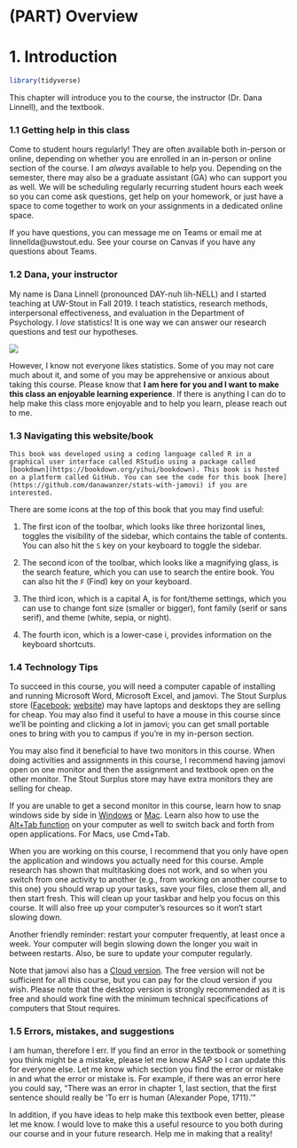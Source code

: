 # (PART) Overview {.unnumbered}

# 1. Introduction

```r
library(tidyverse)
```

This chapter will introduce you to the course, the instructor (Dr. Dana Linnell), and the textbook.

### 1.1 Getting help in this class {.unnumbered}

Come to student hours regularly! They are often available both in-person or online, depending on whether you are enrolled in an in-person or online section of the course. I am *always* available to help you. Depending on the semester, there may also be a graduate assistant (GA) who can support you as well. We will be scheduling regularly recurring student hours each week so you can come ask questions, get help on your homework, or just have a space to come together to work on your assignments in a dedicated online space.

If you have questions, you can message me on Teams or email me at linnellda\@uwstout.edu. See your course on Canvas if you have any questions about Teams.

### 1.2 Dana, your instructor { .unnumbered}

My name is Dana Linnell (pronounced DAY-nuh lih-NELL) and I started teaching at UW-Stout in Fall 2019. I teach statistics, research methods, interpersonal effectiveness, and evaluation in the Department of Psychology. I *love* statistics! It is one way we can answer our research questions and test our hypotheses.

![](images/01-intro/cyanide-happiness_statistics.png)

However, I know not everyone likes statistics. Some of you may not care much about it, and some of you may be apprehensive or anxious about taking this course. Please know that **I am here for you and I want to make this class an enjoyable learning experience**. If there is anything I can do to help make this class more enjoyable and to help you learn, please reach out to me.

### 1.3 Navigating this website/book { .unnumbered}

```block
This book was developed using a coding language called R in a graphical user interface called RStudio using a package called [bookdown](https://bookdown.org/yihui/bookdown). This book is hosted on a platform called GitHub. You can see the code for this book [here](https://github.com/danawanzer/stats-with-jamovi) if you are interested.
```

There are some icons at the top of this book that you may find useful:

1.  The first icon of the toolbar, which looks like three horizontal lines, toggles the visibility of the sidebar, which contains the table of contents. You can also hit the `S` key on your keyboard to toggle the sidebar.

2.  The second icon of the toolbar, which looks like a magnifying glass, is the search feature, which you can use to search the entire book. You can also hit the `F` (Find) key on your keyboard.

3.  The third icon, which is a capital A, is for font/theme settings, which you can use to change font size (smaller or bigger), font family (serif or sans serif), and theme (white, sepia, or night).

4.  The fourth icon, which is a lower-case i, provides information on the keyboard shortcuts.

### 1.4 Technology Tips { .unnumbered}

To succeed in this course, you will need a computer capable of installing and running Microsoft Word, Microsoft Excel, and jamovi. The Stout Surplus store ([Facebook](https://www.facebook.com/uwstoutsurplussales); [website](https://www.uwstout.edu/directory/surplus-property)) may have laptops and desktops they are selling for cheap. You may also find it useful to have a mouse in this course since we'll be pointing and clicking a lot in jamovi; you can get small portable ones to bring with you to campus if you're in my in-person section.

You may also find it beneficial to have two monitors in this course. When doing activities and assignments in this course, I recommend having jamovi open on one monitor and then the assignment and textbook open on the other monitor. The Stout Surplus store may have extra monitors they are selling for cheap.

If you are unable to get a second monitor in this course, learn how to snap windows side by side in [Windows](https://support.microsoft.com/en-us/windows/snap-your-windows-885a9b1e-a983-a3b1-16cd-c531795e6241#WindowsVersion=Windows_10) or [Mac](https://support.apple.com/en-us/HT204948). Learn also how to use the [Alt+Tab function](https://www.youtube.com/watch?v=hTqGCs3HPGU) on your computer as well to switch back and forth from open applications. For Macs, use Cmd+Tab.

When you are working on this course, I recommend that you only have open the application and windows you actually need for this course. Ample research has shown that multitasking does not work, and so when you switch from one activity to another (e.g., from working on another course to this one) you should wrap up your tasks, save your files, close them all, and then start fresh. This will clean up your taskbar and help you focus on this course. It will also free up your computer's resources so it won't start slowing down.

Another friendly reminder: restart your computer frequently, at least once a week. Your computer will begin slowing down the longer you wait in between restarts. Also, be sure to update your computer regularly.

Note that jamovi also has a [Cloud version](https://cloud.jamovi.org/). The free version will not be sufficient for all this course, but you can pay for the cloud version if you wish. Please note that the desktop version is strongly recommended as it is free and should work fine with the minimum technical specifications of computers that Stout requires.

### 1.5 Errors, mistakes, and suggestions { .unnumbered}

I am human, therefore I err. If you find an error in the textbook or something you think might be a mistake, please let me know ASAP so I can update this for everyone else. Let me know which section you find the error or mistake in and what the error or mistake is. For example, if there was an error here you could say, "There was an error in chapter 1, last section, that the first sentence should really be 'To err is human (Alexander Pope, 1711).'"

In addition, if you have ideas to help make this textbook even better, please let me know. I would love to make this a useful resource to you both during our course and in your future research. Help me in making that a reality!
